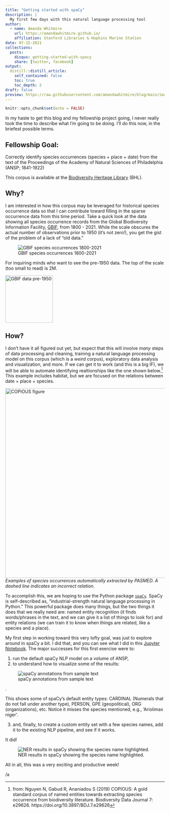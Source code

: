 ```yaml
---
title: "Getting started with spaCy"
description: |
  My first few days with this natural language processing tool
author:
  - name: Amanda Whitmire
    url: https://amandawhitmire.github.io/
    affiliation: Stanford Libraries & Hopkins Marine Station
date: 07-15-2021
collections:
  posts:
    disqus: getting-started-with-spacy
    share: [twitter, facebook]
output:
  distill::distill_article:
    self_contained: false
    toc: true
    toc_depth: 2
draft: false
preview: https://raw.githubusercontent.com/amandawhitmire/blog/main/images/spacy-render.png
---
```



```r
knitr::opts_chunk$set(echo = FALSE)
```
In my haste to get this blog and my fellowship project going, I never really took the time to describe what I'm going to be doing. I'll do this now, in the briefest possible terms. 

## Fellowship Goal:
Correctly identify species occurrences (species + place + date) from the text of the Proceedings of the Academy of Natural Sciences of Philadelphia (ANSP; 1841-1922)

<aside>
This corpus is available at the [Biodiversity Heritage Library](https://www.biodiversitylibrary.org/bibliography/6885) (BHL).
</aside>

## Why?
I am interested in how this corpus may be leveraged for historical species occurrence data so that I can contribute toward filling in the sparse occurrence data from this time period. Take a quick look at the data showing all species occurrence records from the Global Biodiversity Information Facility, [GBIF](https://www.gbif.org/), from 1800 - 2021. While the scale obscures the actual number of observations prior to 1950 (it's not zero!), you get the gist of the problem of a lack of "old data."

![GBIF species occurrences 1800-2021](https://raw.githubusercontent.com/amandawhitmire/blog/main/images/gbif-over-time.jpg)

<aside>
For inquiring minds who want to see the pre-1950 data. The top of the scale (too small to read) is 2M.

<img src="https://raw.githubusercontent.com/amandawhitmire/blog/main/images/gbif-pre1950.png" alt="GBIF data pre-1950" width="150"/>
</aside>

## How? 
I don't have it all figured out yet, but expect that this will involve _many_ steps of data processing and cleaning, training a natural language processing model on this corpus (which is a *weird* corpus), exploratory data analysis and visualization, and more. If we can get it to work (and this is a big IF), we will be able to automate identifying realtionships like the one shown below.^[from: Nguyen N, Gabud R, Ananiadou S (2019) COPIOUS: A gold standard corpus of named entities towards extracting species occurrence from biodiversity literature. Biodiversity Data Journal 7: e29626. https://doi.org/10.3897/BDJ.7.e29626] This example includes habitat, but we are focused on the relations between date + place + species.

<img src="https://raw.githubusercontent.com/amandawhitmire/blog/main/images/copious_spoc_2019_217808.png" alt="COPIOUS figure" width="600"/>
<aside>
_Examples of species occurrences automatically extracted by PASMED. A dashed line indicates an incorrect relation._
</aside>

To accomplish this, we are hoping to use the Python package [`spaCy`](https://spacy.io/). SpaCy is self-described as, "industrial-strength natural language processing in Python." This powerful package does many things, but the two things it does that we really need are: named entity recognition (it finds words/phrases in the text, and we can give it a list of things to look for) and entity relations (we can train it to know when things are related, like a species and a place). 

My first step in working toward this very lofty goal, was just to explore around in spaCy a bit. I did that, and you can see what I did in this [Jupyter Notebook](https://github.com/amandawhitmire/blog/blob/main/code/spacy-testing.ipynb). The major successes for this first exercise were to:

1. run the default spaCy NLP model on a volume of ANSP, 
2. to understand how to visualize some of the results:

![spaCy annotations from sample text](https://raw.githubusercontent.com/amandawhitmire/blog/main/images/spacy-render.png)

<aside>
. 

This shows some of spaCy's default entity types: CARDINAL (Numerals that do not fall under another type), PERSON, GPE (geopolitical), ORG (organizations), etc. Notice it misses the species mentioned, e.g., 'Ariolimax niger'.
</aside>
3. and, finally, to create a custom entity set with a few species names, add it to the existing NLP pipeline, and see if it works. 

It did! 

![NER results in spaCy showing the species name highlighted.](https://raw.githubusercontent.com/amandawhitmire/blog/main/images/spacy-success.png)

All in all, this was a very exciting and productive week!

/a